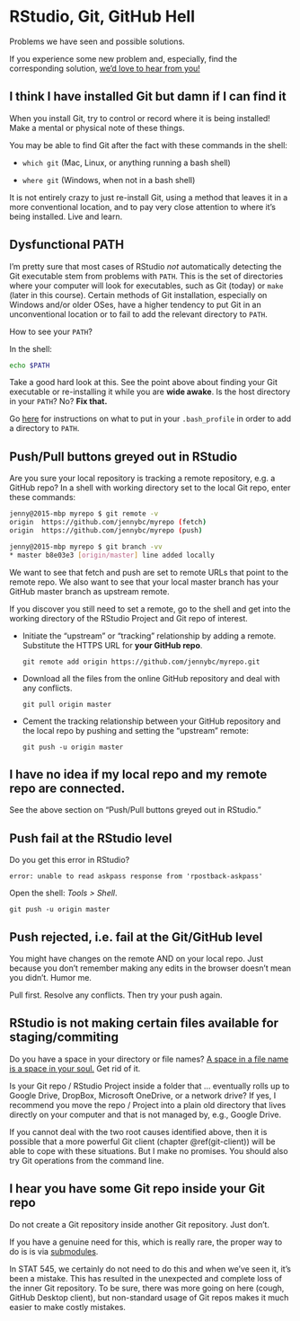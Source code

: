 # RStudio, Git, GitHub Hell {#troubleshooting}

Problems we have seen and possible solutions.

If you experience some new problem and, especially, find the corresponding solution, [we'd love to hear from you!](https://github.com/jennybc/happy-git-with-r/issues)

## I think I have installed Git but damn if I can find it

When you install Git, try to control or record where it is being installed! Make a mental or physical note of these things.

You may be able to find Git after the fact with these commands in the shell:

* `which git` (Mac, Linux, or anything running a bash shell)

* `where git` (Windows, when not in a bash shell)

It is not entirely crazy to just re-install Git, using a method that leaves it in a more conventional location, and to pay very close attention to where it's being installed. Live and learn.

## Dysfunctional PATH

I'm pretty sure that most cases of RStudio *not* automatically detecting the Git executable stem from problems with `PATH`. This is the set of directories where your computer will look for executables, such as Git (today) or `make` (later in this course). Certain methods of Git installation, especially on Windows and/or older OSes, have a higher tendency to put Git in an unconventional location or to fail to add the relevant directory to `PATH`.

How to see your `PATH`?

In the shell:

``` sh
echo $PATH
```

Take a good hard look at this. See the point above about finding your Git executable or re-installing it while you are **wide awake**. Is the host directory in your `PATH`? No? **Fix that.**

Go [here](http://www.troubleshooters.com/linux/prepostpath.htm) for instructions on what to put in your `.bash_profile` in order to add a directory to `PATH`.

## Push/Pull buttons greyed out in RStudio

Are you sure your local repository is tracking a remote repository, e.g. a GitHub repo? In a shell with working directory set to the local Git repo, enter these commands:
  
``` sh
jenny@2015-mbp myrepo $ git remote -v
origin	https://github.com/jennybc/myrepo (fetch)
origin	https://github.com/jennybc/myrepo (push)

jenny@2015-mbp myrepo $ git branch -vv
* master b8e03e3 [origin/master] line added locally
```

We want to see that fetch and push are set to remote URLs that point to the remote repo. We also want to see that your local master branch has your GitHub master branch as upstream remote.

If you discover you still need to set a remote, go to the shell and get into the working directory of the RStudio Project and Git repo of interest.

  * Initiate the "upstream" or "tracking" relationship by adding a remote. Substitute the HTTPS URL for **your GitHub repo**.

    ``` shell
    git remote add origin https://github.com/jennybc/myrepo.git
    ```
  * Download all the files from the online GitHub repository and deal with any conflicts.
  
    ``` shell
    git pull origin master
    ```

  * Cement the tracking relationship between your GitHub repository and the local repo by pushing and setting the "upstream" remote:
  
    ``` shell
    git push -u origin master
    ```

## I have no idea if my local repo and my remote repo are connected.

See the above section on "Push/Pull buttons greyed out in RStudio."

## Push fail at the RStudio level

Do you get this error in RStudio?

```
error: unable to read askpass response from 'rpostback-askpass'
```

Open the shell: *Tools > Shell*.

``` shell
git push -u origin master
```

## Push rejected, i.e. fail at the Git/GitHub level

You might have changes on the remote AND on your local repo. Just because you don't remember making any edits in the browser doesn't mean you didn't. Humor me.

Pull first. Resolve any conflicts. Then try your push again.

## RStudio is not making certain files available for staging/commiting

Do you have a space in your directory or file names? [A space in a file name is a space in your soul.](https://twitter.com/aaronquinlan/status/711593127551733761) Get rid of it.

Is your Git repo / RStudio Project inside a folder that ... eventually rolls up to Google Drive, DropBox, Microsoft OneDrive, or a network drive? If yes, I recommend you move the repo / Project into a plain old directory that lives directly on your computer and that is not managed by, e.g., Google Drive.

If you cannot deal with the two root causes identified above, then it is possible that a more powerful Git client (chapter \@ref(git-client)) will be able to cope with these situations. But I make no promises. You should also try Git operations from the command line.

## I hear you have some Git repo inside your Git repo

Do not create a Git repository inside another Git repository. Just don't.

If you have a genuine need for this, which is really rare, the proper way to do is is via [submodules](http://git-scm.com/book/en/v2/Git-Tools-Submodules).

In STAT 545, we certainly do not need to do this and when we've seen it, it's been a mistake. This has resulted in the unexpected and complete loss of the inner Git repository. To be sure, there was more going on here (cough, GitHub Desktop client), but non-standard usage of Git repos makes it much easier to make costly mistakes.

